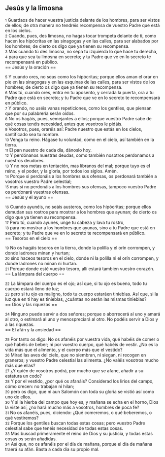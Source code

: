 == Jesús y la limosna ==

{{anchor|1}} <small>1</small> Guardaos de hacer vuestra justicia delante de los hombres, para ser vistos de ellos; de otra manera no tendréis recompensa de vuestro Padre que está en los cielos.<br>
{{anchor|2}} <small>2</small> Cuando, pues, des limosna, no hagas tocar trompeta delante de ti, como hacen los hipócritas en las sinagogas y en las calles, para ser alabados por los hombres; de cierto os digo que ya tienen su recompensa.<br>
{{anchor|3}} <small>3</small> Mas cuando tú des limosna, no sepa tu izquierda lo que hace tu derecha,<br>
{{anchor|4}} <small>4</small> para que sea tu limosna en secreto; y tu Padre que ve en lo secreto te recompensará en público.<br>
== Jesús y la oración ==

{{anchor|5}} <small>5</small> Y cuando ores, no seas como los hipócritas; porque ellos aman el orar en pie en las sinagogas y en las esquinas de las calles, para ser vistos de los hombres; de cierto os digo que ya tienen su recompensa.<br>
{{anchor|6}} <small>6</small> Mas tú, cuando ores, entra en tu aposento, y cerrada la puerta, ora a tu Padre que está en secreto; y tu Padre que ve en lo secreto te recompensará en público.<br>
{{anchor|7}} <small>7</small> Y orando, no uséis vanas repeticiones, como los gentiles, que piensan que por su palabrería serán oídos.<br>
{{anchor|8}} <small>8</small> No os hagáis, pues, semejantes a ellos; porque vuestro Padre sabe de qué cosas tenéis necesidad, antes que vosotros le pidáis.<br>
{{anchor|9}} <small>9</small> Vosotros, pues, oraréis así: Padre nuestro que estás en los cielos, santificado sea tu nombre.<br>
{{anchor|10}} <small>10</small> Venga tu reino. Hágase tu voluntad, como en el cielo, así también en la tierra.<br>
{{anchor|11}} <small>11</small> El pan nuestro de cada día, dánoslo hoy.<br>
{{anchor|12}} <small>12</small> Y perdónanos nuestras deudas, como también nosotros perdonamos a nuestros deudores.<br>
{{anchor|13}} <small>13</small> Y no nos metas en tentación, mas líbranos del mal; porque tuyo es el reino, y el poder, y la gloria, por todos los siglos. Amén.<br>
{{anchor|14}} <small>14</small> Porque si perdonáis a los hombres sus ofensas, os perdonará también a vosotros vuestro Padre celestial;<br>
{{anchor|15}} <small>15</small> mas si no perdonáis a los hombres sus ofensas, tampoco vuestro Padre os perdonará vuestras ofensas.<br>
== Jesús y el ayuno ==

{{anchor|16}} <small>16</small> Cuando ayunéis, no seáis austeros, como los hipócritas; porque ellos demudan sus rostros para mostrar a los hombres que ayunan; de cierto os digo que ya tienen su recompensa.<br>
{{anchor|17}} <small>17</small> Pero tú, cuando ayunes, unge tu cabeza y lava tu rostro,<br>
{{anchor|18}} <small>18</small> para no mostrar a los hombres que ayunas, sino a tu Padre que está en secreto; y tu Padre que ve en lo secreto te recompensará en público.<br>
== Tesoros en el cielo ==

{{anchor|19}} <small>19</small> No os hagáis tesoros en la tierra, donde la polilla y el orín corrompen, y donde ladrones minan y hurtan;<br>
{{anchor|20}} <small>20</small> sino haceos tesoros en el cielo, donde ni la polilla ni el orín corrompen, y donde ladrones no minan ni hurtan.<br>
{{anchor|21}} <small>21</small> Porque donde esté vuestro tesoro, allí estará también vuestro corazón.<br>
== La lámpara del cuerpo ==

{{anchor|22}} <small>22</small> La lámpara del cuerpo es el ojo; así que, si tu ojo es bueno, todo tu cuerpo estará lleno de luz;<br>
{{anchor|23}} <small>23</small> pero si tu ojo es maligno, todo tu cuerpo estaráen tinieblas. Así que, si la luz que en ti hay es tinieblas, ¿cuántas no serán las mismas tinieblas?<br>
== Dios y las riquezas ==

{{anchor|24}} <small>24</small> Ninguno puede servir a dos señores; porque o aborrecerá al uno y amará al otro, o estimará al uno y menospreciará al otro. No podéis servir a Dios y a las riquezas.<br>
== El afán y la ansiedad ==

{{anchor|25}} <small>25</small> Por tanto os digo: No os afanéis por vuestra vida, qué habéis de comer o qué habéis de beber; ni por vuestro cuerpo, qué habéis de vestir. ¿No es la vida más que el alimento, y el cuerpo más que el vestido?<br>
{{anchor|26}} <small>26</small> Mirad las aves del cielo, que no siembran, ni siegan, ni recogen en graneros; y vuestro Padre celestial las alimenta. ¿No valéis vosotros mucho más que ellas?<br>
{{anchor|27}} <small>27</small> ¿Y quién de vosotros podrá, por mucho que se afane, añadir a su estatura un codo?<br>
{{anchor|28}} <small>28</small> Y por el vestido, ¿por qué os afanáis? Considerad los lirios del campo, cómo crecen: no trabajan ni hilan;<br>
{{anchor|29}} <small>29</small> pero os digo, que ni aun Salomón con toda su gloria se vistió así como uno de ellos.<br>
{{anchor|30}} <small>30</small> Y si la hierba del campo que hoy es, y mañana se echa en el horno, Dios la viste así, ¿no hará mucho más a vosotros, hombres de poca fe?<br>
{{anchor|31}} <small>31</small> No os afanéis, pues, diciendo: ¿Qué comeremos, o qué beberemos, o qué vestiremos?<br>
{{anchor|32}} <small>32</small> Porque los gentiles buscan todas estas cosas; pero vuestro Padre celestial sabe que tenéis necesidad de todas estas cosas.<br>
{{anchor|33}} <small>33</small> Mas buscad primeramente el reino de Dios y su justicia, y todas estas cosas os serán añadidas.<br>
{{anchor|34}} <small>34</small> Así que, no os afanéis por el día de mañana, porque el día de mañana traerá su afán. Basta a cada día su propio mal.<br>

